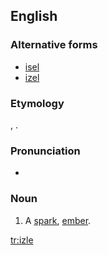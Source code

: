 ==English==

===Alternative forms===
* [[isel]]
* [[izel]]

===Etymology===
{{etyl|ang|en}} {{term|ysel|lang=ang}}, {{term|ysle}}.

===Pronunciation===
* {{IPA|/ˈaɪzəl/}}

===Noun===
{{en-noun}}

# {{context|dialectal}} A [[spark]], [[ember]].

[[tr:izle]]